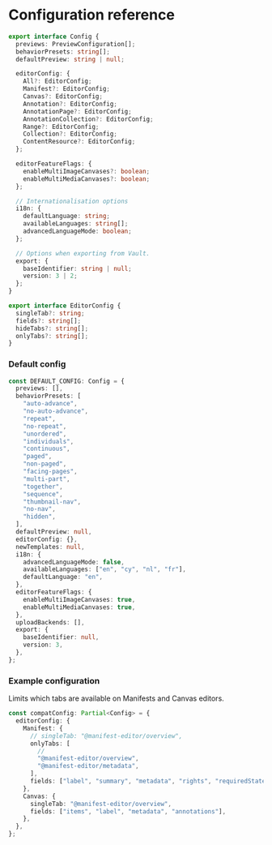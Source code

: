 # Configuration reference

```ts
export interface Config {
  previews: PreviewConfiguration[];
  behaviorPresets: string[];
  defaultPreview: string | null;

  editorConfig: {
    All?: EditorConfig;
    Manifest?: EditorConfig;
    Canvas?: EditorConfig;
    Annotation?: EditorConfig;
    AnnotationPage?: EditorConfig;
    AnnotationCollection?: EditorConfig;
    Range?: EditorConfig;
    Collection?: EditorConfig;
    ContentResource?: EditorConfig;
  };

  editorFeatureFlags: {
    enableMultiImageCanvases?: boolean;
    enableMultiMediaCanvases?: boolean;
  };

  // Internationalisation options
  i18n: {
    defaultLanguage: string;
    availableLanguages: string[];
    advancedLanguageMode: boolean;
  };

  // Options when exporting from Vault.
  export: {
    baseIdentifier: string | null;
    version: 3 | 2;
  };
}

export interface EditorConfig {
  singleTab?: string;
  fields?: string[];
  hideTabs?: string[];
  onlyTabs?: string[];
}
```

### Default config

```ts
const DEFAULT_CONFIG: Config = {
  previews: [],
  behaviorPresets: [
    "auto-advance",
    "no-auto-advance",
    "repeat",
    "no-repeat",
    "unordered",
    "individuals",
    "continuous",
    "paged",
    "non-paged",
    "facing-pages",
    "multi-part",
    "together",
    "sequence",
    "thumbnail-nav",
    "no-nav",
    "hidden",
  ],
  defaultPreview: null,
  editorConfig: {},
  newTemplates: null,
  i18n: {
    advancedLanguageMode: false,
    availableLanguages: ["en", "cy", "nl", "fr"],
    defaultLanguage: "en",
  },
  editorFeatureFlags: {
    enableMultiImageCanvases: true,
    enableMultiMediaCanvases: true,
  },
  uploadBackends: [],
  export: {
    baseIdentifier: null,
    version: 3,
  },
};
```

### Example configuration

Limits which tabs are available on Manifests and Canvas editors.

```ts
const compatConfig: Partial<Config> = {
  editorConfig: {
    Manifest: {
      // singleTab: "@manifest-editor/overview",
      onlyTabs: [
        //
        "@manifest-editor/overview",
        "@manifest-editor/metadata",
      ],
      fields: ["label", "summary", "metadata", "rights", "requiredStatement", "rendering"],
    },
    Canvas: {
      singleTab: "@manifest-editor/overview",
      fields: ["items", "label", "metadata", "annotations"],
    },
  },
};
```
